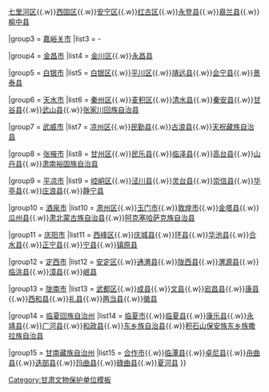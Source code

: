 {{Navbox
|name = 甘肃文保
|title = [[甘肃省]]各级文物保护单位
|above = 国家级：[[甘肃全国重点文物保护单位列表]]　　省级：[[甘肃省文物保护单位]]
|image = [[File:China Shandong.svg|80px]]
|state = {{{state<includeonly>|collapsed</includeonly>}}}


|group2 = [[兰州市文物保护单位|兰州市]]
|list2 = [[兰州市城关区文物保护单位|城关区]]{{.w}}[[七里河区文物保护单位|七里河区]]{{.w}}[[西固区文物保护单位|西固区]]{{.w}}[[安宁区文物保护单位|安宁区]]{{.w}}[[红古区文物保护单位|红古区]]{{.w}}[[永登县文物保护单位|永登县]]{{.w}}[[皋兰县文物保护单位|皋兰县]]{{.w}}[[榆中县文物保护单位|榆中县]]

|group3 = [[嘉峪关市文物保护单位|嘉峪关市]]
|list3 = -

|group4 = [[金昌市文物保护单位|金昌市]]
|list4 = [[金川区文物保护单位|金川区]]{{.w}}[[永昌县文物保护单位|永昌县]]

|group5 = [[白银市文物保护单位|白银市]]
|list5 = [[白银区文物保护单位|白银区]]{{.w}}[[平川区文物保护单位|平川区]]{{.w}}[[靖远县文物保护单位|靖远县]]{{.w}}[[会宁县文物保护单位|会宁县]]{{.w}}[[景泰县文物保护单位|景泰县]]

|group6 = [[天水市文物保护单位|天水市]]
|list6 = [[秦州区文物保护单位|秦州区]]{{.w}}[[麦积区文物保护单位|麦积区]]{{.w}}[[清水县文物保护单位|清水县]]{{.w}}[[秦安县文物保护单位|秦安县]]{{.w}}[[甘谷县文物保护单位|甘谷县]]{{.w}}[[武山县文物保护单位|武山县]]{{.w}}[[张家川回族自治县文物保护单位|张家川回族自治县]]

|group7 = [[武威市文物保护单位|武威市]]
|list7 = [[凉州区文物保护单位|凉州区]]{{.w}}[[民勤县文物保护单位|民勤县]]{{.w}}[[古浪县文物保护单位|古浪县]]{{.w}}[[天祝藏族自治县文物保护单位|天祝藏族自治县]]

|group8 = [[张掖市文物保护单位|张掖市]]
|list8 = [[甘州区文物保护单位|甘州区]]{{.w}}[[民乐县文物保护单位|民乐县]]{{.w}}[[临泽县文物保护单位|临泽县]]{{.w}}[[高台县文物保护单位|高台县]]{{.w}}[[山丹县文物保护单位|山丹县]]{{.w}}[[肃南裕固族自治县文物保护单位|肃南裕固族自治县]]

|group9 = [[平凉市文物保护单位|平凉市]]
|list9 = [[崆峒区文物保护单位|崆峒区]]{{.w}}[[泾川县文物保护单位|泾川县]]{{.w}}[[灵台县文物保护单位|灵台县]]{{.w}}[[崇信县文物保护单位|崇信县]]{{.w}}[[华亭县文物保护单位|华亭县]]{{.w}}[[庄浪县文物保护单位|庄浪县]]{{.w}}[[静宁县文物保护单位|静宁县]]

|group10 = [[酒泉市文物保护单位|酒泉市]]
|list10 = [[肃州区文物保护单位|肃州区]]{{.w}}[[玉门市文物保护单位|玉门市]]{{.w}}[[敦煌市文物保护单位|敦煌市]]{{.w}}[[金塔县文物保护单位|金塔县]]{{.w}}[[瓜州县文物保护单位|瓜州县]]{{.w}}[[肃北蒙古族自治县文物保护单位|肃北蒙古族自治县]]{{.w}}[[阿克塞哈萨克族自治县文物保护单位|阿克塞哈萨克族自治县]]

|group11 = [[庆阳市文物保护单位|庆阳市]]
|list11 = [[西峰区文物保护单位|西峰区]]{{.w}}[[庆城县文物保护单位|庆城县]]{{.w}}[[环县文物保护单位|环县]]{{.w}}[[华池县文物保护单位|华池县]]{{.w}}[[合水县文物保护单位|合水县]]{{.w}}[[正宁县文物保护单位|正宁县]]{{.w}}[[宁县文物保护单位|宁县]]{{.w}}[[镇原县文物保护单位|镇原县]]

|group12 = [[定西市文物保护单位|定西市]]
|list12 = [[安定区文物保护单位|安定区]]{{.w}}[[通渭县文物保护单位|通渭县]]{{.w}}[[陇西县文物保护单位|陇西县]]{{.w}}[[渭源县文物保护单位|渭源县]]{{.w}}[[临洮县文物保护单位|临洮县]]{{.w}}[[漳县文物保护单位|漳县]]{{.w}}[[岷县文物保护单位|岷县]]

|group13 = [[陇南市文物保护单位|陇南市]]
|list13 = [[武都区文物保护单位|武都区]]{{.w}}[[成县文物保护单位|成县]]{{.w}}[[文县文物保护单位|文县]]{{.w}}[[宕昌县文物保护单位|宕昌县]]{{.w}}[[康县文物保护单位|康县]]{{.w}}[[西和县文物保护单位|西和县]]{{.w}}[[礼县文物保护单位|礼县]]{{.w}}[[两当县文物保护单位|两当县]]{{.w}}[[徽县文物保护单位|徽县]]

|group14 = [[临夏回族自治州文物保护单位|临夏回族自治州]]
|list14 = [[临夏市文物保护单位|临夏市]]{{.w}}[[临夏县文物保护单位|临夏县]]{{.w}}[[康乐县文物保护单位|康乐县]]{{.w}}[[永靖县文物保护单位|永靖县]]{{.w}}[[广河县文物保护单位|广河县]]{{.w}}[[和政县文物保护单位|和政县]]{{.w}}[[东乡族自治县文物保护单位|东乡族自治县]]{{.w}}[[积石山保安族东乡族撒拉族自治县文物保护单位|积石山保安族东乡族撒拉族自治县]] 

|group15 = [[甘南藏族自治州文物保护单位|甘南藏族自治州]]
|list15 = [[合作市文物保护单位|合作市]]{{.w}}[[临潭县文物保护单位|临潭县]]{{.w}}[[卓尼县文物保护单位|卓尼县]]{{.w}}[[舟曲县文物保护单位|舟曲县]]{{.w}}[[迭部县文物保护单位|迭部县]]{{.w}}[[玛曲县文物保护单位|玛曲县]]{{.w}}[[碌曲县文物保护单位|碌曲县]]{{.w}}[[夏河县文物保护单位|夏河县]]
}}<noinclude>
[[Category:甘肃文物保护单位模板]]
</noinclude>